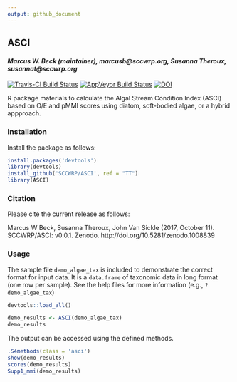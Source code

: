 ```yaml
---
output: github_document
---
```


## ASCI

#### *Marcus W. Beck (maintainer), marcusb@sccwrp.org, Susanna Theroux, susannat@sccwrp.org*

[![Travis-CI Build Status](https://travis-ci.org/SCCWRP/ASCI.svg?branch=master)](https://travis-ci.org/SCCWRP/ASCI)
[![AppVeyor Build Status](https://ci.appveyor.com/api/projects/status/github/SCCWRP/ASCI?branch=master&svg=true)](https://ci.appveyor.com/project/SCCWRP/ASCI)
[![DOI](https://zenodo.org/badge/106055957.svg)](https://zenodo.org/badge/latestdoi/106055957)

R package materials to calculate the Algal Stream Condition Index (ASCI) based on O/E and pMMI scores using diatom, soft-bodied algae, or a hybrid appproach.

### Installation

Install the package as follows:

```r
install.packages('devtools')
library(devtools)
install_github('SCCWRP/ASCI', ref = "TT")
library(ASCI)
```

### Citation

Please cite the current release as follows:

Marcus W Beck, Susanna Theroux, John Van Sickle (2017, October 11). SCCWRP/ASCI: v0.0.1. Zenodo. http://doi.org/10.5281/zenodo.1008839

### Usage

The sample file `demo_algae_tax` is included to demonstrate the correct format for input data. It is a `data.frame` of taxonomic data in long format (one row per sample). See the help files for more information (e.g., `?demo_algae_tax`)


```r
devtools::load_all()
```
```r
demo_results <- ASCI(demo_algae_tax)
demo_results
```

The output can be accessed using the defined methods.
```r
.S4methods(class = 'asci')
show(demo_results)
scores(demo_results)
Supp1_mmi(demo_results)
```

<!-- Summary of ASCI peformance statewide: -->
<!-- ```{r} -->
<!-- perf(allscr) -->
<!-- ``` -->





